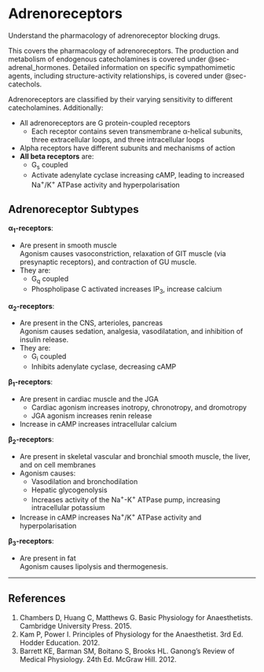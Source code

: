 # Adrenoreceptors {#sec-adrenoreceptors}

:::CICM
Understand the pharmacology of adrenoreceptor blocking drugs.
:::

::: column-margin
This covers the pharmacology of adrenoreceptors. The production and metabolism of endogenous catecholamines is covered under @sec-adrenal_hormones. Detailed information on specific sympathomimetic agents, including structure-activity relationships, is covered under @sec-catechols.
:::

Adrenoreceptors are classified by their varying sensitivity to different catecholamines. Additionally:

* All adrenoreceptors are G protein-coupled receptors
    * Each receptor contains seven transmembrane α-helical subunits, three extracellular loops, and three intracellular loops
* Alpha receptors have different subunits and mechanisms of action
* **All beta receptors** are:
    * G~s~ coupled
    * Activate adenylate cyclase increasing cAMP, leading to increased Na^+^/K^+^ ATPase activity and hyperpolarisation


## Adrenoreceptor Subtypes

**α~1~-receptors**:

* Are present in smooth muscle\
Agonism causes vasoconstriction, relaxation of GIT muscle (via presynaptic receptors), and contraction of GU muscle.
* They are:
    * G~q~ coupled
    * Phospholipase C activated increases IP~3~, increase calcium

**α~2~-receptors**:

* Are present in the CNS, arterioles, pancreas\
Agonism causes sedation, analgesia, vasodilatation, and inhibition of insulin release.
* They are:
    * G~i~ coupled
    * Inhibits adenylate cyclase, decreasing cAMP

**β~1~-receptors**:

* Are present in cardiac muscle and the JGA
    * Cardiac agonism increases inotropy, chronotropy, and dromotropy
    * JGA agonism increases renin release
* Increase in cAMP increases intracellular calcium

**β~2~-receptors**:

* Are present in skeletal vascular and bronchial smooth muscle, the liver, and on cell membranes\
* Agonism causes:
    * Vasodilation and bronchodilation
    * Hepatic glycogenolysis
    * Increases activity of the Na^+^-K^+^ ATPase pump, increasing intracellular potassium
* Increase in cAMP increases Na^+^/K^+^ ATPase activity and hyperpolarisation

**β~3~-receptors**:

* Are present in fat\
Agonism causes lipolysis and thermogenesis.

---

## References

1. Chambers D, Huang C, Matthews G. Basic Physiology for Anaesthetists. Cambridge University Press. 2015.
2. Kam P, Power I. Principles of Physiology for the Anaesthetist. 3rd Ed. Hodder Education. 2012.
3. Barrett KE, Barman SM, Boitano S, Brooks HL. Ganong's Review of Medical Physiology. 24th Ed. McGraw Hill. 2012.